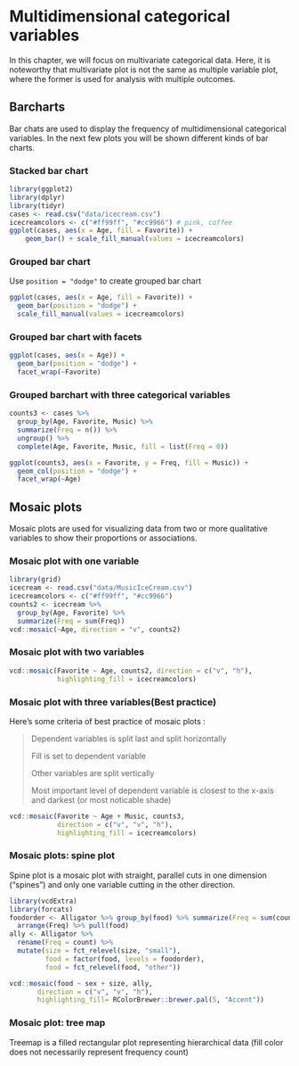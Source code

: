 # Multidimensional categorical variables

In this chapter, we will focus on multivariate categorical data. Here, it is noteworthy that multivariate plot is not the same as multiple variable plot, where the former is used for analysis with multiple outcomes. 

## Barcharts

Bar chats are used to display the frequency of multidimensional categorical variables. In the next few plots you will be shown different kinds of bar charts.

### Stacked bar chart

```r
library(ggplot2)
library(dplyr)
library(tidyr)
cases <- read.csv("data/icecream.csv")
icecreamcolors <- c("#ff99ff", "#cc9966") # pink, coffee
ggplot(cases, aes(x = Age, fill = Favorite)) + 
    geom_bar() + scale_fill_manual(values = icecreamcolors)
```

### Grouped bar chart

Use ``position = "dodge"`` to create grouped bar chart

```r
ggplot(cases, aes(x = Age, fill = Favorite)) +
  geom_bar(position = "dodge") +
  scale_fill_manual(values = icecreamcolors)
```

### Grouped bar chart with facets

```r
ggplot(cases, aes(x = Age)) +
  geom_bar(position = "dodge") +
  facet_wrap(~Favorite)
```

### Grouped barchart with three categorical variables

```r
counts3 <- cases %>%
  group_by(Age, Favorite, Music) %>%
  summarize(Freq = n()) %>%
  ungroup() %>%
  complete(Age, Favorite, Music, fill = list(Freq = 0))

ggplot(counts3, aes(x = Favorite, y = Freq, fill = Music)) +
  geom_col(position = "dodge") +
  facet_wrap(~Age)
```

## Mosaic plots

Mosaic plots are used for visualizing data from two or more qualitative variables to show their proportions or associations.

### Mosaic plot with one variable

```r
library(grid)
icecream <- read.csv("data/MusicIceCream.csv")
icecreamcolors <- c("#ff99ff", "#cc9966") 
counts2 <- icecream %>%
  group_by(Age, Favorite) %>%
  summarize(Freq = sum(Freq))
vcd::mosaic(~Age, direction = "v", counts2)
```

### Mosaic plot with two variables

```r
vcd::mosaic(Favorite ~ Age, counts2, direction = c("v", "h"),
            highlighting_fill = icecreamcolors)
```

### Mosaic plot with three variables(Best practice)

Here's some criteria of best practice of mosaic plots :

>Dependent variables is split last and split horizontally
>
>Fill is set to dependent variable
>
>Other variables are split vertically
>
>Most important level of dependent variable is closest to the x-axis and darkest (or most noticable shade)
>

```r
vcd::mosaic(Favorite ~ Age + Music, counts3,
            direction = c("v", "v", "h"),
            highlighting_fill = icecreamcolors)
```

### Mosaic plots: spine plot

Spine plot is a mosaic plot with straight, parallel cuts in one dimension (“spines”) and only one variable cutting in the other direction.

```r
library(vcdExtra)
library(forcats)
foodorder <- Alligator %>% group_by(food) %>% summarize(Freq = sum(count)) %>% 
  arrange(Freq) %>% pull(food)
ally <- Alligator %>% 
  rename(Freq = count) %>% 
  mutate(size = fct_relevel(size, "small"),
         food = factor(food, levels = foodorder),
         food = fct_relevel(food, "other"))

vcd::mosaic(food ~ sex + size, ally,
       direction = c("v", "v", "h"),
       highlighting_fill= RColorBrewer::brewer.pal(5, "Accent"))
```

### Mosaic plot: tree map

Treemap is a filled rectangular plot representing hierarchical data (fill color does not necessarily represent frequency count)

